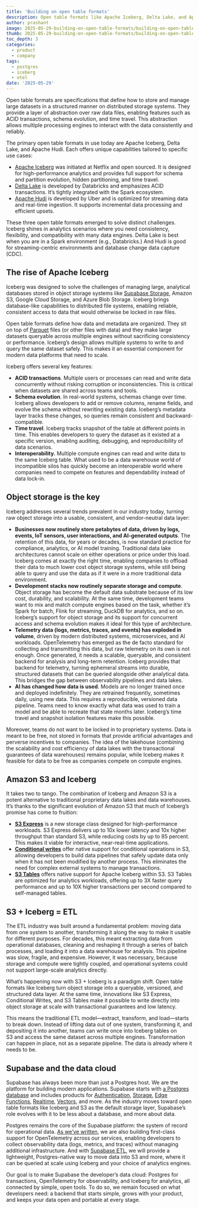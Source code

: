 ```yaml
---
title: 'Building on open table formats'
description: Open table formats like Apache Iceberg, Delta Lake, and Apache Hudi are transforming how developers manage large-scale data on object storage systems.
author: prashant
image: 2025-05-29-building-on-open-table-formats/building-on-open-table-formats.png
thumb: 2025-05-29-building-on-open-table-formats/building-on-open-table-formats.png
toc_depth: 3
categories:
  - product
  - company
tags:
  - postgres
  - iceberg
  - otel
date: '2025-05-29'
---
```


Open table formats are specifications that define how to store and manage large datasets in a structured manner on distributed storage systems. They provide a layer of abstraction over raw data files, enabling features such as ACID transactions, schema evolution, and time travel. This abstraction allows multiple processing engines to interact with the data consistently and reliably.

The primary open table formats in use today are Apache Iceberg, Delta Lake, and Apache Hudi. Each offers unique capabilities tailored to specific use cases:

- [Apache Iceberg](https://iceberg.apache.org) was initiated at Netflix and open sourced. It is designed for high-performance analytics and provides full support for schema and partition evolution, hidden partitioning, and time travel.
- [Delta Lake](https://delta.io) is developed by Databricks and emphasizes ACID transactions. It’s tightly integrated with the Spark ecosystem.
- [Apache Hudi](https://hudi.apache.org) is developed by Uber and is optimized for streaming data and real-time ingestion. It supports incremental data processing and efficient upsets.

These three open table formats emerged to solve distinct challenges. Iceberg shines in analytics scenarios where you need consistency, flexibility, and compatibility with many data engines. Delta Lake is best when you are in a Spark environment (e.g., Databricks.) And Hudi is good for streaming-centric environments and database change data capture (CDC).

## The rise of Apache Iceberg

Iceberg was designed to solve the challenges of managing large, analytical databases stored in object storage systems like [Supabase Storage](/storage), Amazon S3, Google Cloud Storage, and Azure Blob Storage. Iceberg brings database-like capabilities to distributed file systems, enabling reliable, consistent access to data that would otherwise be locked in raw files.

Open table formats define how data and metadata are organized. They sit on top of [Parquet](https://parquet.apache.org) files (or other files with data) and they make large datasets queryable across multiple engines without sacrificing consistency or performance. Iceberg’s design allows multiple systems to write to and query the same dataset safely. This makes it an essential component for modern data platforms that need to scale.

Iceberg offers several key features:

- **ACID transactions**. Multiple users or processes can read and write data concurrently without risking corruption or inconsistencies. This is critical when datasets are shared across teams and tools.
- **Schema evolution**. In real-world systems, schemas change over time. Iceberg allows developers to add or remove columns, rename fields, and evolve the schema without rewriting existing data. Iceberg’s metadata layer tracks these changes, so queries remain consistent and backward-compatible.
- **Time travel**. Iceberg tracks snapshot of the table at different points in time. This enables developers to query the dataset as it existed at a specific version, enabling auditing, debugging, and reproducibility of data scenarios.
- **Interoperability.** Multiple compute engines can read and write data to the same Iceberg table. What used to be a data warehouse world of incompatible silos has quickly become an interoperable world where companies need to compete on features and dependability instead of data lock-in.

## Object storage is the key

Iceberg addresses several trends prevalent in our industry today, turning raw object storage into a usable, consistent, and vendor-neutral data layer:

- **Businesses now routinely store petabytes of data, driven by logs, events, IoT sensors, user interactions, and AI-generated outputs**. The retention of this data, for years or decades, is now standard practice for compliance, analytics, or AI model training. Traditional data lake architectures cannot scale on either operations or price under this load. Iceberg comes at exactly the right time, enabling companies to offload their data to much lower cost object storage systems, while still being able to query and use the data as if it were in a more traditional data environment.
- **Development stacks now routinely separate storage and compute**. Object storage has become the default data substrate because of its low cost, durability, and scalability. At the same time, development teams want to mix and match compute engines based on the task, whether it’s Spark for batch, Flink for streaming, DuckDB for analytics, and so on. Iceberg’s support for object storage and its support for concurrent access and schema evolution makes it ideal for this type of architecture.
- **Telemetry data (logs, metrics, traces, and events) has exploded in volume**, driven by modern distributed systems, microservices, and AI workloads. OpenTelemetry has emerged as the de facto standard for collecting and transmitting this data, but raw telemetry on its own is not enough. Once generated, it needs a scalable, queryable, and consistent backend for analysis and long-term retention. Iceberg provides that backend for telemetry, turning ephemeral streams into durable, structured datasets that can be queried alongside other analytical data. This bridges the gap between observability pipelines and data lakes.
- **AI has changed how data is used**. Models are no longer trained once and deployed indefinitely. They are retrained frequently, sometimes daily, using new data. This requires a reproducible, versioned data pipeline. Teams need to know exactly what data was used to train a model and be able to recreate that state months later. Iceberg’s time travel and snapshot isolation features make this possible.

Moreover, teams do not want to be locked in to proprietary systems. Data is meant to be free, not stored in formats that provide artificial advantages and perverse incentives to companies. The idea of the lakehouse (combining the scalability and cost efficiency of data lakes with the transactional guarantees of data warehouses) remains popular, while Iceberg makes it feasible for data to be free as companies compete on compute engines.

## Amazon S3 and Iceberg

It takes two to tango. The combination of Iceberg and Amazon S3 is a potent alternative to traditional proprietary data lakes and data warehouses. It’s thanks to the significant evolution of Amazon S3 that much of Iceberg’s promise has come to fruition:

- [**S3 Express**](https://aws.amazon.com/s3/storage-classes/express-one-zone/) is a new storage class designed for high-performance workloads. S3 Express delivers up to 10x lower latency and 10x higher throughput than standard S3, while reducing costs by up to 85 percent. This makes it viable for interactive, near-real-time applications.
- [**Conditional writes**](https://aws.amazon.com/about-aws/whats-new/2024/08/amazon-s3-conditional-writes/) offer native support for conditional operations in S3, allowing developers to build data pipelines that safely update data only when it has not been modified by another process. This eliminates the need for complex external systems to manage transactions.
- [**S3 Tables**](https://aws.amazon.com/blogs/aws/new-amazon-s3-tables-storage-optimized-for-analytics-workloads/) offers native support for Apache Iceberg within S3. S3 Tables are optimized for analytics workloads, offering up to 3X faster query performance and up to 10X higher transactions per second compared to self-managed tables.

## S3 + Iceberg = ETL

The ETL industry was built around a fundamental problem: moving data from one system to another, transforming it along the way to make it usable for different purposes. For decades, this meant extracting data from operational databases, cleaning and reshaping it through a series of batch processes, and loading it into a data warehouse for analysis. This pipeline was slow, fragile, and expensive. However, it was necessary, because storage and compute were tightly coupled, and operational systems could not support large-scale analytics directly.

What’s happening now with S3 + Iceberg is a paradigm shift. Open table formats like Iceberg turn object storage into a queryable, versioned, and structured data layer. At the same time, innovations like S3 Express, Conditional Writes, and S3 Tables make it possible to write directly into object storage at scale with transactional guarantees and low latency.

This means the traditional ETL model—extract, transform, and load—starts to break down. Instead of lifting data out of one system, transforming it, and depositing it into another, teams can write once into Iceberg tables on S3 and access the same dataset across multiple engines. Transformation can happen in place, not as a separate pipeline. The data is already where it needs to be.

## Supabase and the data cloud

Supabase has always been more than just a Postgres host. We are the platform for building modern applications. Supabase starts with [a Postgres database](/database) and includes products for [Authentication](/auth), [Storage](/storage), [Edge Functions](/edge-functions), [Realtime](/realtime), [Vectors](/modules/vector), and more. As the industry moves toward open table formats like Iceberg and S3 as the default storage layer, Supabase’s role evolves with it to be less about a database, and more about data.

Postgres remains the core of the Supabase platform: the system of record for operational data. [As we’ve written](/blog/open-data-standards-postgres-otel-iceberg), we are also building first-class support for OpenTelemetry across our services, enabling developers to collect observability data (logs, metrics, and traces) without managing additional infrastructure. And with [Supabase ETL](https://github.com/supabase/etl), we will provide a lightweight, Postgres-native way to move data into S3 and more, where it can be queried at scale using Iceberg and your choice of analytics engines.

Our goal is to make Supabase the developer’s data cloud: Postgres for transactions, OpenTelemetry for observability, and Iceberg for analytics, all connected by simple, open tools. To do so, we remain focused on what developers need: a backend that starts simple, grows with your product, and keeps your data open and portable at every stage.
